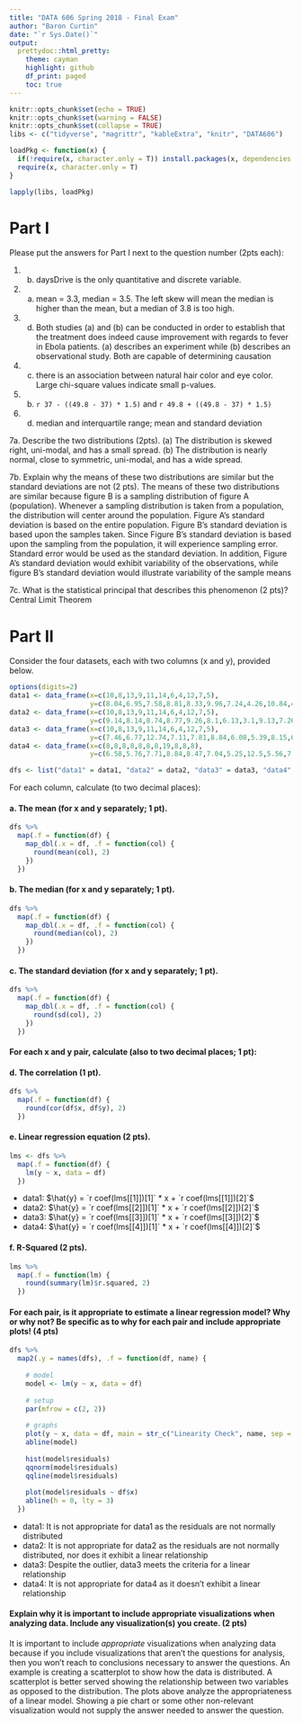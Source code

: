 ```yaml
---
title: "DATA 606 Spring 2018 - Final Exam"
author: "Baron Curtin"
date: "`r Sys.Date()`"
output:
  prettydoc::html_pretty:
    theme: cayman
    highlight: github
    df_print: paged
    toc: true
---
```


```r
knitr::opts_chunk$set(echo = TRUE)
knitr::opts_chunk$set(warning = FALSE)
knitr::opts_chunk$set(collapse = TRUE)
libs <- c("tidyverse", "magrittr", "kableExtra", "knitr", "DATA606")

loadPkg <- function(x) {
  if(!require(x, character.only = T)) install.packages(x, dependencies = T)
  require(x, character.only = T)
}

lapply(libs, loadPkg)
```

# Part I

Please put the answers for Part I next to the question number (2pts each):

1.  b. daysDrive is the only quantitative and discrete variable.
2.  a. mean = 3.3, median = 3.5. The left skew will mean the median is higher than the mean, but a median of 3.8 is too high.
3.  d. Both studies (a) and (b) can be conducted in order to establish that the treatment does indeed cause improvement with regards to fever in Ebola patients. (a) describes an experiment while (b) describes an observational study. Both are capable of determining causation
4.  c. there is an association between natural hair color and eye color. Large chi-square values indicate small p-values.
5.  b. `r 37 - ((49.8 - 37) * 1.5)` and `r 49.8 + ((49.8 - 37) * 1.5)`
6.  d. median and interquartile range; mean and standard deviation

7a. Describe the two distributions (2pts).
(a) The distribution is skewed right, uni-modal, and has a small spread.
(b) The distribution is nearly normal, close to symmetric, uni-modal, and has a wide spread.

7b. Explain why the means of these two distributions are similar but the standard deviations are not (2 pts).
The means of these two distributions are similar because figure B is a sampling distribution of figure A (population). Whenever a sampling distribution is taken from a population, the distribution will center around the population. Figure A's standard deviation is based on the entire population. Figure B's standard deviation is based upon the samples taken. Since Figure B's standard deviation is based upon the sampling from the population, it will experience sampling error. Standard error would be used as the standard deviation. In addition, Figure A's standard deviation would exhibit variability of the observations, while figure B's standard deviation would illustrate variability of the sample means

7c. What is the statistical principal that describes this phenomenon (2 pts)?
Central Limit Theorem

# Part II

Consider the four datasets, each with two columns (x and y), provided below. 

```r
options(digits=2)
data1 <- data_frame(x=c(10,8,13,9,11,14,6,4,12,7,5),
					y=c(8.04,6.95,7.58,8.81,8.33,9.96,7.24,4.26,10.84,4.82,5.68))
data2 <- data_frame(x=c(10,8,13,9,11,14,6,4,12,7,5),
					y=c(9.14,8.14,8.74,8.77,9.26,8.1,6.13,3.1,9.13,7.26,4.74))
data3 <- data_frame(x=c(10,8,13,9,11,14,6,4,12,7,5),
					y=c(7.46,6.77,12.74,7.11,7.81,8.84,6.08,5.39,8.15,6.42,5.73))
data4 <- data_frame(x=c(8,8,8,8,8,8,8,19,8,8,8),
					y=c(6.58,5.76,7.71,8.84,8.47,7.04,5.25,12.5,5.56,7.91,6.89))

dfs <- list("data1" = data1, "data2" = data2, "data3" = data3, "data4" = data4)
```

For each column, calculate (to two decimal places):

#### a. The mean (for x and y separately; 1 pt).

```r
dfs %>%
  map(.f = function(df) {
    map_dbl(.x = df, .f = function(col) {
      round(mean(col), 2)
    })
  })
```

#### b. The median (for x and y separately; 1 pt).

```r
dfs %>%
  map(.f = function(df) {
    map_dbl(.x = df, .f = function(col) {
      round(median(col), 2)
    })
  })
```

#### c. The standard deviation (for x and y separately; 1 pt).

```r
dfs %>%
  map(.f = function(df) {
    map_dbl(.x = df, .f = function(col) {
      round(sd(col), 2)
    })
  })
```

#### For each x and y pair, calculate (also to two decimal places; 1 pt):

#### d. The correlation (1 pt).

```r
dfs %>%
  map(.f = function(df) {
    round(cor(df$x, df$y), 2)
  })
```

#### e. Linear regression equation (2 pts).

```r
lms <- dfs %>%
  map(.f = function(df) {
    lm(y ~ x, data = df)
  })
```
  
  * data1: $\hat{y} = `r coef(lms[[1]])[1]` * x + `r coef(lms[[1]])[2]`$
  * data2: $\hat{y} = `r coef(lms[[2]])[1]` * x + `r coef(lms[[2]])[2]`$
  * data3: $\hat{y} = `r coef(lms[[3]])[1]` * x + `r coef(lms[[3]])[2]`$
  * data4: $\hat{y} = `r coef(lms[[4]])[1]` * x + `r coef(lms[[4]])[2]`$

#### f. R-Squared (2 pts).

```r
lms %>%
  map(.f = function(lm) {
    round(summary(lm)$r.squared, 2)
  })
```


#### For each pair, is it appropriate to estimate a linear regression model? Why or why not? Be specific as to why for each pair and include appropriate plots! (4 pts)
```r
dfs %>%
  map2(.y = names(dfs), .f = function(df, name) {
    
    # model
    model <- lm(y ~ x, data = df)
    
    # setup
    par(mfrow = c(2, 2))
    
    # graphs
    plot(y ~ x, data = df, main = str_c("Linearity Check", name, sep = " "))
    abline(model)
    
    hist(model$residuals)
    qqnorm(model$residuals)
    qqline(model$residuals)
    
    plot(model$residuals ~ df$x)
    abline(h = 0, lty = 3)
  })
```
  * data1: It is not appropriate for data1 as the residuals are not normally distributed
  * data2: It is not appropriate for data2 as the residuals are not normally distributed, nor does it exhibit a linear relationship
  * data3: Despite the outlier, data3 meets the criteria for a linear relationship
  * data4: It is not appropriate for data4 as it doesn't exhibit a linear relationship




#### Explain why it is important to include appropriate visualizations when analyzing data. Include any visualization(s) you create. (2 pts)

It is important to include *appropriate* visualizations when analyzing data because if you include visualizations that aren't the questions for analysis, then you won't reach to conclusions necessary to answer the questions. An example is creating a scatterplot to show how the data is distributed. A scatterplot is better served showing the relationship between two variables as opposed to the distribution. The plots above analyze the appropriateness of a linear model. Showing a pie chart or some other non-relevant visualization would not supply the answer needed to answer the question. 
